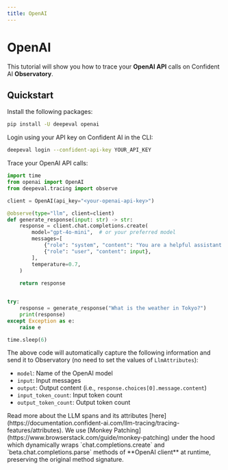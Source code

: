 ```yaml
---
title: OpenAI
---
```



# OpenAI
This tutorial will show you how to trace your **OpenAI API** calls on Confident AI **Observatory**.

## Quickstart

Install the following packages:

```bash
pip install -U deepeval openai
```

Login using your API key on Confident AI in the CLI:

```bash
deepeval login --confident-api-key YOUR_API_KEY
```

Trace your OpenAI API calls:

```python showLineNumbers {5, 7, 22}
import time
from openai import OpenAI
from deepeval.tracing import observe

client = OpenAI(api_key="<your-openai-api-key>")

@observe(type="llm", client=client)
def generate_response(input: str) -> str:
    response = client.chat.completions.create(
        model="gpt-4o-mini",  # or your preferred model
        messages=[
            {"role": "system", "content": "You are a helpful assistant."},
            {"role": "user", "content": input},
        ],
        temperature=0.7,
    )
    
    return response


try:
    response = generate_response("What is the weather in Tokyo?")
    print(response)
except Exception as e:
    raise e

time.sleep(6)
```

The above code will automatically capture the following information and send it to Observatory (no need to set the values of `LlmAttributes`):

- `model`: Name of the OpenAI model
- `input`: Input messages
- `output`: Output content (i.e., `response.choices[0].message.content`)
- `input_token_count`: Input token count
- `output_token_count`: Output token count

<Callout>
Read more about the LLM spans and its attributes [here](https://documentation.confident-ai.com/llm-tracing/tracing-features/attributes).
</Callout>

<Callout type="info">
We use [Monkey Patching](https://www.browserstack.com/guide/monkey-patching) under the hood which dynamically wraps `chat.completions.create` and `beta.chat.completions.parse` methods of **OpenAI client** at runtime, preserving the original method signature.
</Callout>
